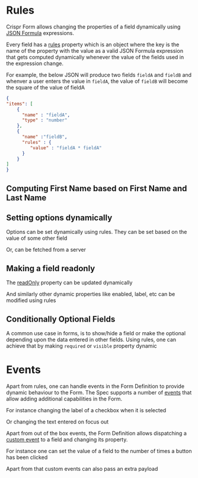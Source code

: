 

# Rules

Crispr Form allows changing the properties of a field dynamically using
[JSON Formula](https://git.corp.adobe.com/pages/livecycle/af2-docs/spec/latest/#_expression_grammar) expressions.

Every field has a [rules](https://git.corp.adobe.com/pages/livecycle/af2-docs/spec/latest/#_rules)
property which is an object where the key is the name of the property with the value as a
valid JSON Formula expression that gets computed dynamically whenever the value of the fields used in the expression
change.

For example, the below JSON will produce two fields `fieldA` and `fieldB` and whenver a user enters the value in
`fieldA`, the value of `fieldB` will become the square of the value of fieldA
```json
{
"items": [
    {
      "name" : "fieldA",
      "type" : "number"
    },
    {
      "name" :"fieldB",
      "rules" : {
         "value" : "fieldA * fieldA"
      }
    }
]
}
```


## Computing First Name based on First Name and Last Name
<Story id="crispr-dynamic-properties--value" />

## Setting options dynamically
Options can be set dynamically using rules.
They can be set based on the value of some other field

<Story id="crispr-dynamic-properties--options" />

Or, can be fetched from a server

<Story id="reference-json-events-custom--fetch-data" />


## Making a field readonly
The [readOnly](https://git.corp.adobe.com/pages/livecycle/af2-docs/spec/latest/#field-properties-readOnly) property
can be updated dynamically

<Story id="crispr-dynamic-properties--read-only" />

And similarly other dynamic properties like enabled, label, etc can be modified using rules


## Conditionally Optional Fields

A common use case in forms, is to show/hide a field or make the optional depending upon the data entered in other
fields. Using rules, one can achieve that by making `required` or `visible` property dynamic

<Story id="crispr-dynamic-properties--required" />

<Story id="crispr-dynamic-properties--visible" />

# Events

Apart from rules, one can handle events in the Form Definition to provide dynamic behaviour to the Form. The Spec
supports a number of [events](https://git.corp.adobe.com/pages/livecycle/af2-docs/spec/latest/#_events) that allow
adding additional capabilities in the Form.

For instance changing the label of a checkbox when it is selected

<Story id="reference-json-events--change" />

Or changing the text entered on focus out

<Story id="reference-json-events--blur" />


Apart from out of the box events, the Form Definition allows dispatching a
[custom event](https://git.corp.adobe.com/pages/livecycle/af2-docs/spec/latest/#_custom_events) to a field and changing
its property.

For instance one can set the value of a field to the number of times a button has been clicked

<Story id="reference-json-events-custom--dispatch" />

Apart from that custom events can also pass an extra payload

<Story id="reference-json-events-custom--dispatch-with-payload" />


